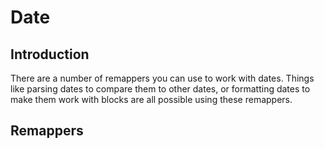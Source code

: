 
# Date

## Introduction

There are a number of remappers you can use to work with dates. Things like parsing dates to compare
them to other dates, or formatting dates to make them work with blocks are all possible using these
remappers.

## Remappers

<RemapperPage remappers={dateRemappers} />
